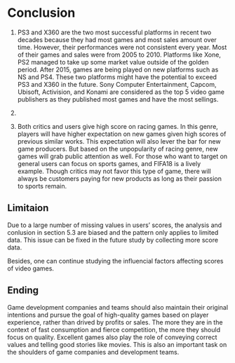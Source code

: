 # Conclusion

1. PS3 and X360 are the two most successful platforms in recent two decades because they had most games and most sales amount over time. However, their performances were not consistent every year. Most of their games and sales were from 2005 to 2010. Platforms like Xone, PS2 managed to take up some market value outside of the golden period. After 2015, games are being played on new platforms such as NS and PS4. These two platforms might have the potential to exceed PS3 and X360 in the future. Sony Computer Entertainment, Capcom, Ubisoft, Activision, and Konami are considered as the top 5 video game publishers as they published most games and have the most sellings.


2.



3. Both critics and users give high score on racing games. In this genre, players will have higher expectation on new games given high scores of previous similar works. This expectation will also lever the bar for new game producers. But based on the unpopularity of racing genre, new games will grab public attention as well. For those who want to target on general users can focus on sports games, and FIFA18 is a lively example. Though critics may not favor this type of game, there will always be customers paying for new products as long as their passion to sports remain. 



## Limitaion
Due to a large number of missing values in users' scores, the analysis and conlusion in section 5.3 are biased and the pattern only applies to limited data. This issue can be fixed in the future study by collecting more score data.

Besides, one can continue studying the influencial factors affecting scores of video games. 

## Ending

Game development companies and teams should also maintain their original intentions and pursue the goal of high-quality games based on player experience, rather than drived by profits or sales. The more they are in the context of fast consumption and fierce competition, the more they should focus on quality. Excellent games also play the role of conveying correct values and telling good stories like movies. This is also an important task on the shoulders of game companies and development teams.